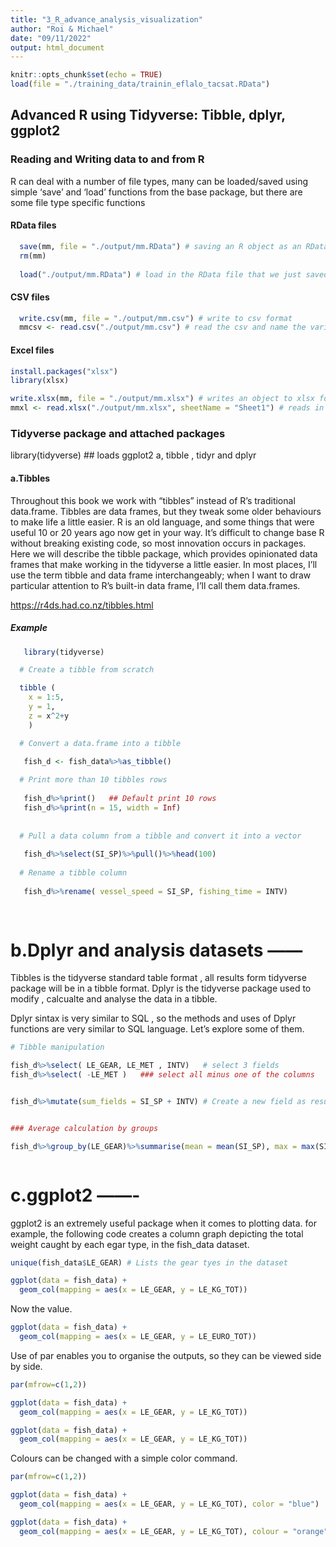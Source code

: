 ```yaml
---
title: "3_R_advance_analysis_visualization"
author: "Roi & Michael"
date: "09/11/2022"
output: html_document
---
```


```r
knitr::opts_chunk$set(echo = TRUE)
load(file = "./training_data/trainin_eflalo_tacsat.RData")

```



## Advanced R using Tidyverse: Tibble, dplyr, ggplot2 

### Reading and Writing data to and from R

R can deal with a number of file types, many can be loaded/saved using simple 'save' and 'load' functions from the base package, but there are some file type specific functions 

#### RData files
```r
  save(mm, file = "./output/mm.RData") # saving an R object as an RData file so it can be shared or imported into another project
  rm(mm)
  
  load("./output/mm.RData") # load in the RData file that we just saved and removed
```

#### CSV files
```r
  write.csv(mm, file = "./output/mm.csv") # write to csv format
  mmcsv <- read.csv("./output/mm.csv") # read the csv and name the variable
```

#### Excel files
```r
install.packages("xlsx")
library(xlsx)

write.xlsx(mm, file = "./output/mm.xlsx") # writes an object to xlsx format
mmxl <- read.xlsx("./output/mm.xlsx", sheetName = "Sheet1") # reads in data from an xlsx format
```

### Tidyverse package and attached packages 

library(tidyverse) ## loads ggplot2 a, tibble , tidyr and dplyr


#### a.Tibbles 

Throughout this book we work with “tibbles” instead of R’s traditional data.frame. Tibbles are data frames, but they tweak some older behaviours to make life a little easier. R is an old language, and some things that were useful 10 or 20 years ago now get in your way. It’s difficult to change base R without breaking existing code, so most innovation occurs in packages. Here we will describe the tibble package, which provides opinionated data frames that make working in the tidyverse a little easier. In most places, I’ll use the term tibble and data frame interchangeably; when I want to draw particular attention to R’s built-in data frame, I’ll call them data.frames.

[https://r4ds.had.co.nz/tibbles.html](url)

##### **Example**

```r

   library(tidyverse)

  # Create a tibble from scratch 

  tibble ( 
    x = 1:5, 
    y = 1, 
    z = x^2+y 
    )

  # Convert a data.frame into a tibble

   fish_d <- fish_data%>%as_tibble()
   
  # Print more than 10 tibbles rows
   
   fish_d%>%print()   ## Default print 10 rows
   fish_d%>%print(n = 15, width = Inf)
   
  
  # Pull a data column from a tibble and convert it into a vector
   
   fish_d%>%select(SI_SP)%>%pull()%>%head(100)
   
  # Rename a tibble column 
   
   fish_d%>%rename( vessel_speed = SI_SP, fishing_time = INTV)
   
   

```


# b.Dplyr and analysis datasets   ------

Tibbles is the tidyverse standard table format , all results form tidyverse package will be in a tibble format. 
Dplyr is the tidyverse package used to modify , calcualte and analyse the data in a tibble. 

Dplyr sintax is very similar to SQL , so the methods and uses of Dplyr functions are very similar to SQL language. 
Let's explore some of them.


```r

# Tibble manipulation

fish_d%>%select( LE_GEAR, LE_MET , INTV)   # select 3 fields 
fish_d%>%select( -LE_MET )   ### select all minus one of the columns


fish_d%>%mutate(sum_fields = SI_SP + INTV) # Create a new field as result of calculation


### Average calculation by groups

fish_d%>%group_by(LE_GEAR)%>%summarise(mean = mean(SI_SP), max = max(SI_SP), min = min(SI_SP))



```



# c.ggplot2 -------

ggplot2 is an extremely useful package when it comes to plotting data. for example, the following code creates a column graph depicting the total weight caught by each egar type, in the fish_data dataset.

```r
unique(fish_data$LE_GEAR) # Lists the gear tyes in the dataset

ggplot(data = fish_data) +
  geom_col(mapping = aes(x = LE_GEAR, y = LE_KG_TOT))
```

Now the value.

```r
ggplot(data = fish_data) +
  geom_col(mapping = aes(x = LE_GEAR, y = LE_EURO_TOT))
```

Use of par enables you to organise the outputs, so they can be viewed side by side.

```r
par(mfrow=c(1,2))

ggplot(data = fish_data) +
  geom_col(mapping = aes(x = LE_GEAR, y = LE_KG_TOT))

ggplot(data = fish_data) +
  geom_col(mapping = aes(x = LE_GEAR, y = LE_KG_TOT))
```

Colours can be changed with a simple color command.

```r
par(mfrow=c(1,2))

ggplot(data = fish_data) +
  geom_col(mapping = aes(x = LE_GEAR, y = LE_KG_TOT), color = "blue")

ggplot(data = fish_data) +
  geom_col(mapping = aes(x = LE_GEAR, y = LE_KG_TOT), colour = "orange")
```







